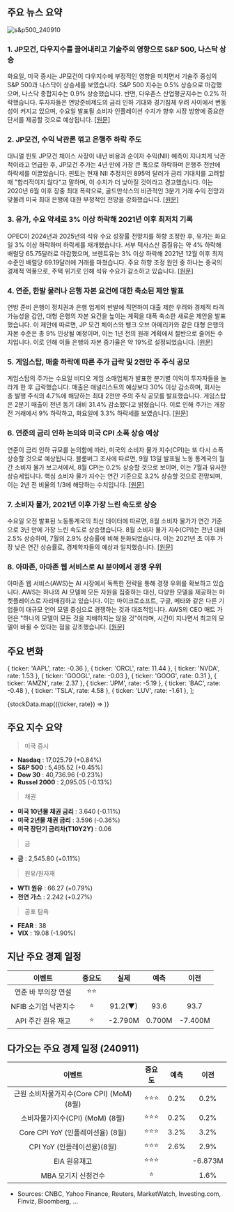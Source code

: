## 주요 뉴스 요약

![s&p500_240910](/map/240910.png)

### 1. **JP모건, 다우지수를 끌어내리고 기술주의 영향으로 S&P 500, 나스닥 상승**

화요일, 미국 증시는 JP모건이 다우지수에 부정적인 영향을 미치면서 기술주 중심의 S&P 500과 나스닥이 상승세를 보였습니다. S&P 500 지수는 0.5% 상승으로 마감했으며, 나스닥 종합지수는 0.9% 상승했습니다. 반면, 다우존스 산업평균지수는 0.2% 하락했습니다. 투자자들은 연방준비제도의 금리 인하 기대와 경기침체 우려 사이에서 변동성이 커지고 있으며, 수요일 발표될 소비자 인플레이션 수치가 향후 시장 방향에 중요한 단서를 제공할 것으로 예상됩니다. [[원문]](https://finance.yahoo.com/news/live/stock-market-today-tech-leads-sp-500-nasdaq-higher-as-jpmorgan-drags-dow-lower-200037574.html)

### 2. **JP모건, 수익 낙관론 꺾고 은행주 하락 주도**

대니얼 핀토 JP모건 체이스 사장이 내년 비용과 순이자 수익(NII) 예측이 지나치게 낙관적이라고 언급한 후, JP모건 주가는 4년 만에 가장 큰 폭으로 하락하며 은행주 전반에 하락세를 이끌었습니다. 핀토는 현재 NII 추정치인 895억 달러가 금리 기대치를 고려할 때 "합리적이지 않다"고 말하며, 이 수치가 더 낮아질 것이라고 경고했습니다. 이는 2020년 6월 이후 장중 최대 폭락으로, 골드만삭스의 비관적인 3분기 거래 수익 전망과 맞물려 미국 최대 은행에 대한 부정적인 전망을 강화했습니다. [[원문]](https://finance.yahoo.com/news/jpmorgan-shares-slide-pinto-says-142837778.html)

### 3. **유가, 수요 약세로 3% 이상 하락해 2021년 이후 최저치 기록**

OPEC이 2024년과 2025년의 석유 수요 성장률 전망치를 하향 조정한 후, 유가는 화요일 3% 이상 하락하며 하락세를 재개했습니다. 서부 텍사스산 중질유는 약 4% 하락해 배럴당 65.75달러로 마감했으며, 브렌트유는 3% 이상 하락해 2021년 12월 이후 최저 수준인 배럴당 69.19달러에 거래를 마쳤습니다. 주요 하향 조정 원인 중 하나는 중국의 경제적 역풍으로, 주택 위기로 인해 석유 수요가 감소하고 있습니다. [[원문]](https://finance.yahoo.com/news/oil-tanks-more-than-3-to-lowest-level-since-2021-on-weak-demand-185243598.html)

### 4. **연준, 한발 물러나 은행 자본 요건에 대한 축소된 제안 발표**

연방 준비 은행이 정치권과 은행 업계의 반발에 직면하여 대출 제한 우려와 경제적 타격 가능성을 감안, 대형 은행의 자본 요건을 높이는 계획을 대폭 축소한 새로운 제안을 발표했습니다. 이 제안에 따르면, JP 모건 체이스와 뱅크 오브 아메리카와 같은 대형 은행의 자본 수준은 총 9% 인상될 예정이며, 이는 1년 전의 원래 계획에서 절반으로 줄어든 수치입니다. 이로 인해 이들 은행의 자본 증가율은 약 19%로 설정되었습니다. [[원문]](https://finance.yahoo.com/news/the-fed-backpedals-and-unveils-a-scaled-back-proposal-for-bank-capital-requirements-142309642.html)

### 5. **게임스탑, 매출 하락에 따른 주가 급락 및 2천만 주 주식 공모**

게임스탑의 주가는 수요일 비디오 게임 소매업체가 발표한 분기별 이익이 투자자들을 놀라게 한 후 급락했습니다. 매출은 애널리스트의 예상보다 30% 이상 감소하며, 회사는 총 발행 주식의 4.7%에 해당하는 최대 2천만 주의 주식 공모를 발표했습니다. 게임스탑은 2분기 매출이 전년 동기 대비 31.4% 감소했다고 밝혔습니다. 이로 인해 주가는 개장 전 거래에서 9% 하락하고, 화요일에 3.3% 하락세를 보였습니다. [[원문]](https://www.marketwatch.com/story/gamestop-reports-better-than-expected-q2-earnings-despite-falling-sales-21f0ab25?mod=home-page)

### 6. **연준의 금리 인하 논의와 미국 CPI 소폭 상승 예상**

연준이 금리 인하 규모를 논의함에 따라, 미국의 소비자 물가 지수(CPI)는 또 다시 소폭 상승할 것으로 예상됩니다. 블룸버그 조사에 따르면, 9월 13일 발표될 노동 통계국의 월간 소비자 물가 보고서에서, 8월 CPI는 0.2% 상승할 것으로 보이며, 이는 7월과 유사한 상승세입니다. 핵심 소비자 물가 지수는 연간 기준으로 3.2% 상승할 것으로 전망되며, 이는 2년 전 비율의 1/3에 해당하는 수치입니다. [[원문]](https://www.bloomberg.com/news/articles/2024-09-10/us-cpi-to-show-another-muted-rise-as-fed-debates-rate-cut-size?srnd=phx-markets)

### 7. **소비자 물가, 2021년 이후 가장 느린 속도로 상승**

수요일 오전 발표된 노동통계국의 최신 데이터에 따르면, 8월 소비자 물가가 연간 기준으로 3년 만에 가장 느린 속도로 상승했습니다. 8월 소비자 물가 지수(CPI)는 전년 대비 2.5% 상승하여, 7월의 2.9% 상승률에 비해 둔화되었습니다. 이는 2021년 초 이후 가장 낮은 연간 상승률로, 경제학자들의 예상과 일치했습니다. [[원문]](https://finance.yahoo.com/news/inflation-consumer-prices-rise-at-slowest-pace-since-early-2021-132305109.html?_fsig=Wa6MGh.m0ofaqePZZuilCA--%7EA)

### 8. **아마존, 아마존 웹 서비스로 AI 분야에서 경쟁 우위**

아마존 웹 서비스(AWS)는 AI 시장에서 독특한 전략을 통해 경쟁 우위를 확보하고 있습니다. AWS는 하나의 AI 모델에 모든 자원을 집중하는 대신, 다양한 모델을 제공하는 마켓플레이스로 자리매김하고 있습니다. 이는 마이크로소프트, 구글, 메타와 같은 다른 기업들이 대규모 언어 모델 중심으로 경쟁하는 것과 대조적입니다. AWS의 CEO 매트 가먼은 "하나의 모델이 모든 것을 지배하지는 않을 것"이라며, 시간이 지나면서 최고의 모델이 바뀔 수 있다는 점을 강조했습니다. [[원문]](https://finance.yahoo.com/news/amazon-web-services-competitive-advantage-in-ai-is-its-competitors-215907574.html)

## 주요 변화

  { ticker: 'AAPL', rate: -0.36 },
  { ticker: 'ORCL', rate: 11.44 },
  { ticker: 'NVDA', rate: 1.53 },
  { ticker: 'GOOGL', rate: -0.03 },
  { ticker: 'GOOG', rate: 0.31 },
  { ticker: 'AMZN', rate: 2.37 },
  { ticker: 'JPM', rate: -5.19 },
  { ticker: 'BAC', rate: -0.48 },
  { ticker: 'TSLA', rate: 4.58 },
  { ticker: 'LUV', rate: -1.61 },
];

{stockData.map(({ticker, rate}) => <StockCardMini key={ticker} ticker={ticker} rate={rate}></StockCardMini>)}

## 주요 지수 요약

> 미국 증시

- **Nasdaq** : 17,025.79 (+0.84%)
- **S&P 500** : 5,495.52 (+0.45%)
- **Dow 30** : 40,736.96 (-0.23%)
- **Russel 2000** : 2,095.05 (-0.13%)

> 채권

- **미국 10년물 채권 금리** : 3.640 (-0.11%)
- **미국 2년물 채권 금리** : 3.596 (-0.36%)
- **미국 장단기 금리차(T10Y2Y)** : 0.06

> 금

- **금** : 2,545.80 (+0.11%)

> 원유/원자재

- **WTI 원유** : 66.27 (+0.79%)
- **천연 가스** : 2.242 (+0.27%)

> 공포 탐욕

- **FEAR** : 38
- **VIX** : 19.08 (-1.90%)

## 지난 주요 경제 일정

|        이벤트        | 중요도 |  실제   |  예측  |  이전   |
| :------------------: | :----: | :-----: | :----: | :-----: |
| 연준 바 부의장 연설  |  ⭐⭐  |         |        |         |
| NFIB 소기업 낙관지수 |   ⭐   | 91.2(▼) |  93.6  |  93.7   |
|  API 주간 원유 재고  |   ⭐   | -2.790M | 0.700M | -7.400M |

## 다가오는 주요 경제 일정 (240911)

|                  이벤트                   | 중요도 | 예측 |  이전   |
| :---------------------------------------: | :----: | :--: | :-----: |
| 근원 소비자물가지수(Core CPI) (MoM) (8월) | ⭐⭐⭐ | 0.2% |  0.2%   |
|      소비자물가지수(CPI) (MoM) (8월)      | ⭐⭐⭐ | 0.2% |  0.2%   |
|     Core CPI YoY (인플레이션율) (8월)     | ⭐⭐⭐ | 3.2% |  3.2%   |
|        CPI YoY (인플레이션율)(8월)        | ⭐⭐⭐ | 2.6% |  2.9%   |
|               EIA 원유재고                | ⭐⭐⭐ |      | -6.873M |
|            MBA 모기지 신청건수            |   ⭐   |      |  1.6%   |

- Sources: CNBC, Yahoo Finance, Reuters, MarketWatch, Investing.com, Finviz, Bloomberg, ...
